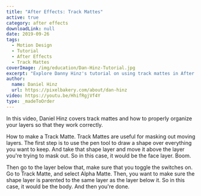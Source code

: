 ```yaml
---
title: "After Effects: Track Mattes"
active: true
category: after effects
downloadLink: null
date: 2019-09-26
tags:
  - Motion Design
  - Tutorial
  - After Effects
  - Track Mattes
coverImage: /img/education/Dan-Hinz-Tutorial.jpg
excerpt: "Explore Danny Hinz's tutorial on using track mattes in After Effects. Learn to mask moving layers and organize them effectively."
author:
  name: Daniel Hinz
  url: https://pixelbakery.com/about/dan-hinz
video: https://youtu.be/HhifRgjVf4Y
type: _madeToOrder
---
```


In this video, Daniel Hinz covers track mattes and how to properly organize your layers so that they work correctly.

How to make a Track Matte. Track Mattes are useful for masking out moving layers. The first step is to use the pen tool to draw a shape over everything you want to keep. And take that shape layer and move it above the layer you're trying to mask out. So in this case, it would be the face layer. Boom.

Then go to the layer below that, make sure that you toggle the switches on. Go to Track Matte, and select Alpha Matte. Then, you want to make sure the shape layer is parented to the same layer as the layer below it. So in this case, it would be the body. And then you're done.